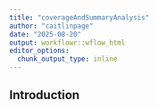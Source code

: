 ```yaml
---
title: "coverageAndSummaryAnalysis"
author: "caitlinpage"
date: "2025-08-20"
output: workflowr::wflow_html
editor_options:
  chunk_output_type: inline
---
```


## Introduction

```r

```

